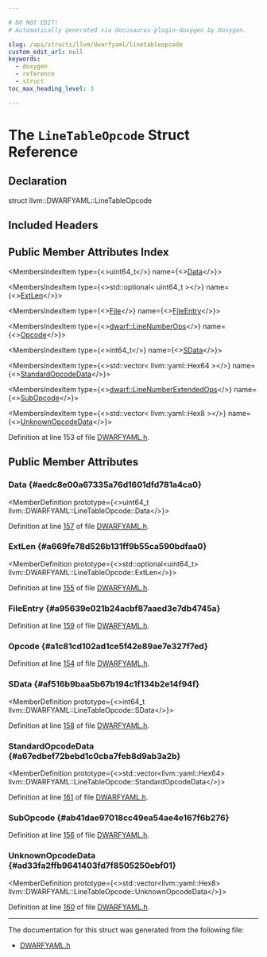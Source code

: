 ```yaml
---

# DO NOT EDIT!
# Automatically generated via docusaurus-plugin-doxygen by Doxygen.

slug: /api/structs/llvm/dwarfyaml/linetableopcode
custom_edit_url: null
keywords:
  - doxygen
  - reference
  - struct
toc_max_heading_level: 3

---
```





# The `LineTableOpcode` Struct Reference

<DoxygenPage pluginConfig={pluginConfig}>



## Declaration

<CodeBlock>struct llvm::DWARFYAML::LineTableOpcode</CodeBlock>

## Included Headers

<IncludesList>
<IncludesListItem
  filePath="llvm/ObjectYAML/DWARFYAML.h"
  permalink="/docs/api/files/include/include/llvm/include/llvm/objectyaml/dwarfyaml-h"
  isLocal="true" />
</IncludesList>

## Public Member Attributes Index

<MembersIndex>

<MembersIndexItem
  type={<>uint64&#95;t</>}
  name={<><a href="#aedc8e00a67335a76d1601dfd781a4ca0">Data</a></>}>
</MembersIndexItem>

<MembersIndexItem
  type={<>std::optional&lt; uint64&#95;t &gt;</>}
  name={<><a href="#a669fe78d526b131ff9b55ca590bdfaa0">ExtLen</a></>}>
</MembersIndexItem>

<MembersIndexItem
  type={<><a href="/docs/api/structs/llvm/dwarfyaml/file">File</a></>}
  name={<><a href="#a95639e021b24acbf87aaed3e7db4745a">FileEntry</a></>}>
</MembersIndexItem>

<MembersIndexItem
  type={<><a href="/docs/api/namespaces/llvm/dwarf/#a3bb1cbb9feff834ca2b4cd11d43c2420">dwarf::LineNumberOps</a></>}
  name={<><a href="#a1c81cd102ad1ce5f42e89ae7e327f7ed">Opcode</a></>}>
</MembersIndexItem>

<MembersIndexItem
  type={<>int64&#95;t</>}
  name={<><a href="#af516b9baa5b67b194c1f134b2e14f94f">SData</a></>}>
</MembersIndexItem>

<MembersIndexItem
  type={<>std::vector&lt; llvm::yaml::Hex64 &gt;</>}
  name={<><a href="#a67edbef72bebd1c0cba7feb8d9ab3a2b">StandardOpcodeData</a></>}>
</MembersIndexItem>

<MembersIndexItem
  type={<><a href="/docs/api/namespaces/llvm/dwarf/#aaeadcb42dbf48ef3315d7533f0575255">dwarf::LineNumberExtendedOps</a></>}
  name={<><a href="#ab41dae97018cc49ea54ae4e167f6b276">SubOpcode</a></>}>
</MembersIndexItem>

<MembersIndexItem
  type={<>std::vector&lt; llvm::yaml::Hex8 &gt;</>}
  name={<><a href="#ad33fa2ffb9641403fd7f8505250ebf01">UnknownOpcodeData</a></>}>
</MembersIndexItem>

</MembersIndex>


Definition at line 153 of file <a href="/docs/api/files/include/include/llvm/include/llvm/objectyaml/dwarfyaml-h">DWARFYAML.h</a>.

<SectionDefinition>

## Public Member Attributes

### Data {#aedc8e00a67335a76d1601dfd781a4ca0}

<MemberDefinition
  prototype={<>uint64&#95;t llvm::DWARFYAML::LineTableOpcode::Data</>}>

Definition at line <a href="/docs/api/files/include/include/llvm/include/llvm/objectyaml/dwarfyaml-h/#l00157">157</a> of file <a href="/docs/api/files/include/include/llvm/include/llvm/objectyaml/dwarfyaml-h">DWARFYAML.h</a>.
</MemberDefinition>

### ExtLen {#a669fe78d526b131ff9b55ca590bdfaa0}

<MemberDefinition
  prototype={<>std::optional&lt;uint64&#95;t&gt; llvm::DWARFYAML::LineTableOpcode::ExtLen</>}>

Definition at line <a href="/docs/api/files/include/include/llvm/include/llvm/objectyaml/dwarfyaml-h/#l00155">155</a> of file <a href="/docs/api/files/include/include/llvm/include/llvm/objectyaml/dwarfyaml-h">DWARFYAML.h</a>.
</MemberDefinition>

### FileEntry {#a95639e021b24acbf87aaed3e7db4745a}

<MemberDefinition
  prototype="File llvm::DWARFYAML::LineTableOpcode::FileEntry">

Definition at line <a href="/docs/api/files/include/include/llvm/include/llvm/objectyaml/dwarfyaml-h/#l00159">159</a> of file <a href="/docs/api/files/include/include/llvm/include/llvm/objectyaml/dwarfyaml-h">DWARFYAML.h</a>.
</MemberDefinition>

### Opcode {#a1c81cd102ad1ce5f42e89ae7e327f7ed}

<MemberDefinition
  prototype="dwarf::LineNumberOps llvm::DWARFYAML::LineTableOpcode::Opcode">

Definition at line <a href="/docs/api/files/include/include/llvm/include/llvm/objectyaml/dwarfyaml-h/#l00154">154</a> of file <a href="/docs/api/files/include/include/llvm/include/llvm/objectyaml/dwarfyaml-h">DWARFYAML.h</a>.
</MemberDefinition>

### SData {#af516b9baa5b67b194c1f134b2e14f94f}

<MemberDefinition
  prototype={<>int64&#95;t llvm::DWARFYAML::LineTableOpcode::SData</>}>

Definition at line <a href="/docs/api/files/include/include/llvm/include/llvm/objectyaml/dwarfyaml-h/#l00158">158</a> of file <a href="/docs/api/files/include/include/llvm/include/llvm/objectyaml/dwarfyaml-h">DWARFYAML.h</a>.
</MemberDefinition>

### StandardOpcodeData {#a67edbef72bebd1c0cba7feb8d9ab3a2b}

<MemberDefinition
  prototype={<>std::vector&lt;llvm::yaml::Hex64&gt; llvm::DWARFYAML::LineTableOpcode::StandardOpcodeData</>}>

Definition at line <a href="/docs/api/files/include/include/llvm/include/llvm/objectyaml/dwarfyaml-h/#l00161">161</a> of file <a href="/docs/api/files/include/include/llvm/include/llvm/objectyaml/dwarfyaml-h">DWARFYAML.h</a>.
</MemberDefinition>

### SubOpcode {#ab41dae97018cc49ea54ae4e167f6b276}

<MemberDefinition
  prototype="dwarf::LineNumberExtendedOps llvm::DWARFYAML::LineTableOpcode::SubOpcode">

Definition at line <a href="/docs/api/files/include/include/llvm/include/llvm/objectyaml/dwarfyaml-h/#l00156">156</a> of file <a href="/docs/api/files/include/include/llvm/include/llvm/objectyaml/dwarfyaml-h">DWARFYAML.h</a>.
</MemberDefinition>

### UnknownOpcodeData {#ad33fa2ffb9641403fd7f8505250ebf01}

<MemberDefinition
  prototype={<>std::vector&lt;llvm::yaml::Hex8&gt; llvm::DWARFYAML::LineTableOpcode::UnknownOpcodeData</>}>

Definition at line <a href="/docs/api/files/include/include/llvm/include/llvm/objectyaml/dwarfyaml-h/#l00160">160</a> of file <a href="/docs/api/files/include/include/llvm/include/llvm/objectyaml/dwarfyaml-h">DWARFYAML.h</a>.
</MemberDefinition>

</SectionDefinition>

<hr/>

The documentation for this struct was generated from the following file:

<ul>
<li><a href="/docs/api/files/include/include/llvm/include/llvm/objectyaml/dwarfyaml-h">DWARFYAML.h</a></li>
</ul>

</DoxygenPage>
